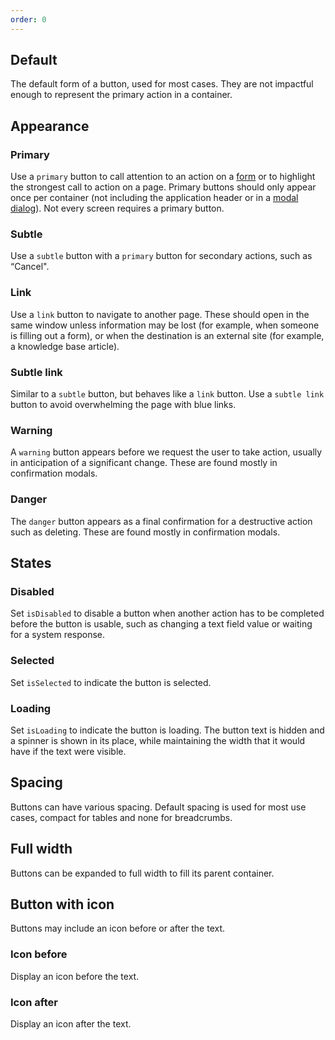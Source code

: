 ```yaml
---
order: 0
---
```



## Default

The default form of a button, used for most cases. They are not impactful enough to represent the primary action in a container.

<Example Component={ButtonDefault} componentName="@atlaskit/button" />

## Appearance

### Primary

Use a `primary` button to call attention to an action on a [form](patterns/forms) or to highlight the strongest call to action on a page. Primary buttons should only appear once per container (not including the application header or in a [modal dialog](components/modal-dialog)). Not every screen requires a primary button.

<Example Component={ButtonPrimary} componentName="@atlaskit/button" />

### Subtle

Use a `subtle` button with a `primary` button for secondary actions, such as “Cancel".

<Example Component={ButtonSubtle} componentName="@atlaskit/button" />

### Link

Use a `link` button to navigate to another page. These should open in the same window unless information may be lost (for example, when someone is filling out a form), or when the destination is an external site (for example, a knowledge base article).

<Example Component={ButtonLink} componentName="@atlaskit/button" />

### Subtle link

Similar to a `subtle` button, but behaves like a `link` button. Use a `subtle link` button to avoid overwhelming the page with blue links.

<Example Component={ButtonSubtleLink} componentName="@atlaskit/button" />

### Warning

A `warning` button appears before we request the user to take action, usually in anticipation of a significant change. These are found mostly in confirmation modals.

<Example Component={ButtonWarning} componentName="@atlaskit/button" />

### Danger

The `danger` button appears as a final confirmation for a destructive action such as deleting. These are found mostly in confirmation modals.

<Example Component={ButtonDanger} componentName="@atlaskit/button" />

## States

### Disabled

Set `isDisabled` to disable a button when another action has to be completed before the button is usable, such as changing a text field value or waiting for a system response.

<Example Component={ButtonDisabled} componentName="@atlaskit/button" />

### Selected

Set `isSelected` to indicate the button is selected.

<Example Component={ButtonSelected} componentName="@atlaskit/button" />

### Loading

Set `isLoading` to indicate the button is loading. The button text is hidden and a spinner is shown in its place, while maintaining the width that it would have if the text were visible.

<Example Component={ButtonLoading} componentName="@atlaskit/button" />

## Spacing

Buttons can have various spacing. Default spacing is used for most use cases, compact for tables and none for breadcrumbs.

<Example Component={ButtonPadding} componentName="@atlaskit/button" />

## Full width

Buttons can be expanded to full width to fill its parent container.

<Example Component={ButtonFullWidth} componentName="@atlaskit/button" />

## Button with icon

Buttons may include an icon before or after the text.

### Icon before

Display an icon before the text.

<Example Component={ButtonWithIconBefore} componentName="@atlaskit/button" />

### Icon after

Display an icon after the text.

<Example Component={ButtonWithIconAfter} componentName="@atlaskit/button" />
